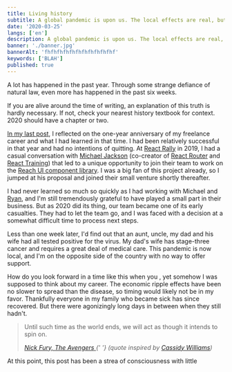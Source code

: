 ```yaml
---
title: Living history
subtitle: A global pandemic is upon us. The local effects are real, but broader perspective can help us navigate.
date: '2020-03-25'
langs: ['en']
description: A global pandemic is upon us. The local effects are real, but broader perspective can help us navigate.
banner: './banner.jpg'
bannerAlt: 'fhfhfhfhfhfhfhfhfhfhfhf'
keywords: ['BLAH']
published: true
---
```


A lot has happened in the past year. Through some strange defiance of natural law, even more has happened in the past six weeks.

If you are alive around the time of writing, an explanation of this truth is hardly necessary. If not, check your nearest history textbook for context. 2020 should have a chapter or two.

[In my last post](/notes/self-employment-year-one-takeaways), I reflected on the one-year anniversary of my freelance career and what I had learned in that time. I had been relatively successful in that year and had no intentions of quitting. At [React Rally](https://www.reactrally.com/) in 2019, I had a casual conversation with [Michael Jackson](https://twitter.com/mjackson) (co-creator of [React Router](https://reacttraining.com/react-router/) and [React Training](https://reacttraining.com/)) that led to a unique opportunity to join their team to work on the [Reach UI component library](https://reacttraining.com/reach-ui/). I was a big fan of this project already, so I jumped at his proposal and joined their small venture shortly thereafter.

I had never learned so much so quickly as I had working with Michael and [Ryan](https://twitter.com/ryanflorence), and I'm still tremendously grateful to have played a small part in their business. But as 2020 did its thing, our team became one of its early casualties. They had to let the team go, and I was faced with a decision at a somewhat difficult time to process next steps.

Less than one week later, I'd find out that an aunt, uncle, my dad and his wife had all tested positive for the virus. My dad's wife has stage-three cancer and requires a great deal of medical care. This pandemic is now local, and I'm on the opposite side of the country with no way to offer support.

How do you look forward in a time like this when you , yet somehow I was supposed to think about my career. The economic ripple effects have been no slower to spread than the disease, so timing would likely not be in my favor. Thankfully everyone in my family who became sick has since recovered. But there were agonizingly long days in between when they still hadn't.



> Until such time as the world ends, we will act as though it intends to spin on.
>
> <cite>
>   <span>
>     <a href="https://www.quotes.net/mquote/108789">
>       Nick Fury, <em>The Avengers</em>
>     </a>{' '}
>     (quote inspired by <a href="https://cassidoo.co/">Cassidy Williams</a>)
>   </span>
> </cite>

At this point, this post has been a strea of consciousness with little

